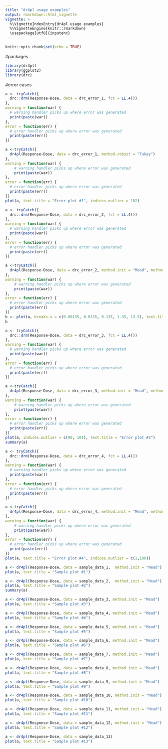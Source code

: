 ```yaml
---
title: "dr4pl usage examples"
output: rmarkdown::html_vignette
vignette: >
  %\VignetteIndexEntry{dr4pl usage examples}
  %\VignetteEngine{knitr::rmarkdown}
  \usepackage[utf8]{inputenc}
---
```


```r
knitr::opts_chunk$set(echo = TRUE)
```

#packages
```r
library(dr4pl)
library(ggplot2)
library(drc)
```

#error cases
```r
a <- tryCatch({
  drc::drm(Response~Dose, data = drc_error_1, fct = LL.4())
}, 
warning = function(war) {
  # warning handler picks up where error was generated
  print(paste(war))
},
error = function(err) {
  # error handler picks up where error was generated
  print(paste(err))
})
```

```r
a <-tryCatch({
  dr4pl(Response~Dose, data = drc_error_1, method.robust = "Tukey")
},
warning = function(war) {
    # warning handler picks up where error was generated
    print(paste(war))
},
error = function(err) {
  # error handler picks up where error was generated
  print(paste(err))
})
plot(a, text.title = "Error plot #1", indices.outlier = 102)
```

```r
a <- tryCatch({
  drc::drm(Response~Dose, data = drc_error_2, fct = LL.4())
}, 
warning = function(war) {
  # warning handler picks up where error was generated
  print(paste(war))
},
error = function(err) {
  # error handler picks up where error was generated
  print(paste(err))
})
```

```r
a <-tryCatch({
  dr4pl(Response~Dose, data = drc_error_2, method.init = "Mead", method.robust = "Huber" )
},
warning = function(war) {
    # warning handler picks up where error was generated
    print(paste(war))
},
error = function(err) {
  # error handler picks up where error was generated
  print(paste(err))
})
b <- plot(a, breaks.x = c(0.00135, 0.0135, 0.135, 1.35, 13.5), text.title = "Error plot #2", indices.outlier = c(2,8) )
b
```

```r
a <- tryCatch({
  drc::drm(Response~Dose, data = drc_error_3, fct = LL.4())
}, 
warning = function(war) {
  # warning handler picks up where error was generated
  print(paste(war))
},
error = function(err) {
  # error handler picks up where error was generated
  print(paste(err))
})

```

```r
a <-tryCatch({
  dr4pl(Response~Dose, data = drc_error_3, method.init = "Mead", method.robust = "absolute" )
},
warning = function(war) {
    # warning handler picks up where error was generated
    print(paste(war))
},
error = function(err) {
  # error handler picks up where error was generated
  print(paste(err))
})
plot(a, indices.outlier = c(90, 101), text.title = "Error plot #3")
summary(a)
```

```r
a <- tryCatch({
  drc::drm(Response~Dose, data = drc_error_4, fct = LL.4())
}, 
warning = function(war) {
  # warning handler picks up where error was generated
  print(paste(war))
},
error = function(err) {
  # error handler picks up where error was generated
  print(paste(err))
})
```

```r
a <-tryCatch({
  dr4pl(Response~Dose, data = drc_error_4, method.init = "Mead", method.robust = "absolute" )
},
warning = function(war) {
    # warning handler picks up where error was generated
    print(paste(war))
},
error = function(err) {
  # error handler picks up where error was generated
  print(paste(err))
})
plot(a, text.title = "Error plot #4", indices.outlier = c(1,100))
```

```r
a <- dr4pl(Response~Dose, data = sample_data_1,  method.init = "Mead")
plot(a, text.title = "Sample plot #1")
```

```r
a <- dr4pl(Response~Dose, data = sample_data_2,  method.init = "Mead")
plot(a, text.title = "Sample plot #2")
summary(a)
```

```r
a <- dr4pl(Response~Dose, data = sample_data_3, method.init = "Mead")
plot(a, text.title = "Sample plot #3")
```

```r
a <- dr4pl(Response~Dose, data = sample_data_4, method.init = "Mead")
plot(a, text.title = "Sample plot #4")
```

```r
a <- dr4pl(Response~Dose, data = sample_data_5, method.init = "Mead")
plot(a, text.title = "Sample plot #5")
```

```r
a <- dr4pl(Response~Dose, data = sample_data_6, method.init = "Mead")
plot(a, text.title = "Sample plot #6")
```

```r
a <- dr4pl(Response~Dose, data = sample_data_7, method.init = "Mead")
plot(a, text.title = "Sample plot #7")
```

```r
a <- dr4pl(Response~Dose, data = sample_data_8, method.init = "Mead")
plot(a, text.title = "Sample plot #8")
```

```r
a <- dr4pl(Response~Dose, data = sample_data_9, method.init = "Mead")
plot(a, text.title = "Sample plot #9")
```

```r
a <- dr4pl(Response~Dose, data = sample_data_10, method.init = "Mead")
plot(a, text.title = "Sample plot #10")
```

```r
a <- dr4pl(Response~Dose, data = sample_data_11, method.init = "Mead")
plot(a, text.title = "Sample plot #11")
```

```r
a <- dr4pl(Response~Dose, data = sample_data_12, method.init = "Mead")
plot(a, text.title = "Sample plot #12")
```

```r
a <- dr4pl(Response~Dose, data = sample_data_13)
plot(a, text.title = "Sample plot #13")
```




